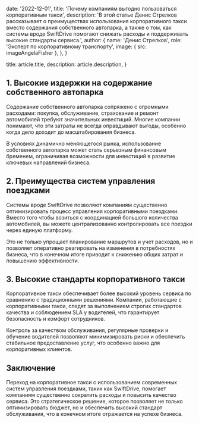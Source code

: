 
  date: '2022-12-01',
  title: 'Почему компаниям выгодно пользоваться корпоративным такси',
  description:
    'В этой статье Денис Стрелков рассказывает о преимуществах использования корпоративного такси вместо содержания собственного автопарка, а также о том, как системы вроде SwiftDrive помогают снижать расходы и поддерживать высокие стандарты сервиса.',
  author: {
    name: 'Денис Стрелков',
    role: 'Эксперт по корпоративному транспорту',
    image: { src: imageAngelaFisher },
  },
}

  title: article.title,
  description: article.description,
}

## 1. Высокие издержки на содержание собственного автопарка

Содержание собственного автопарка сопряжено с огромными расходами: покупка, обслуживание, страхование и ремонт автомобилей требуют значительных инвестиций. Многие компании понимают, что эти затраты не всегда оправдывают выгоды, особенно когда дело доходит до масштабирования бизнеса.


В условиях динамично меняющегося рынка, использование собственного автопарка может стать серьезным финансовым бременем, ограничивая возможности для инвестиций в развитие ключевых направлений бизнеса.

## 2. Преимущества систем управления поездками

Системы вроде SwiftDrive позволяют компаниям существенно оптимизировать процесс управления корпоративными поездками. Вместо того чтобы возиться с координацией большого количества автомобилей, вы можете централизованно контролировать все поездки через единую платформу.

Это не только упрощает планирование маршрутов и учет расходов, но и позволяет оперативно реагировать на изменения в потребностях бизнеса, что в конечном итоге приводит к снижению общих затрат и повышению эффективности.



## 3. Высокие стандарты корпоративного такси

Корпоративное такси обеспечивает более высокий уровень сервиса по сравнению с традиционными решениями. Компании, работающие с корпоративными такси, следят за выполнением строгих стандартов качества и соблюдением SLA у водителей, что гарантирует безопасность и комфорт сотрудников.

Контроль за качеством обслуживания, регулярные проверки и обучение водителей позволяют минимизировать риски и обеспечить стабильное предоставление услуг, что особенно важно для корпоративных клиентов.



## Заключение

Переход на корпоративное такси с использованием современных систем управления поездками, таких как SwiftDrive, помогает компаниям существенно сократить расходы и повысить качество сервиса. Это стратегическое решение, которое позволяет не только оптимизировать бюджет, но и обеспечить высокий стандарт обслуживания, что в конечном итоге отражается на успехе бизнеса.